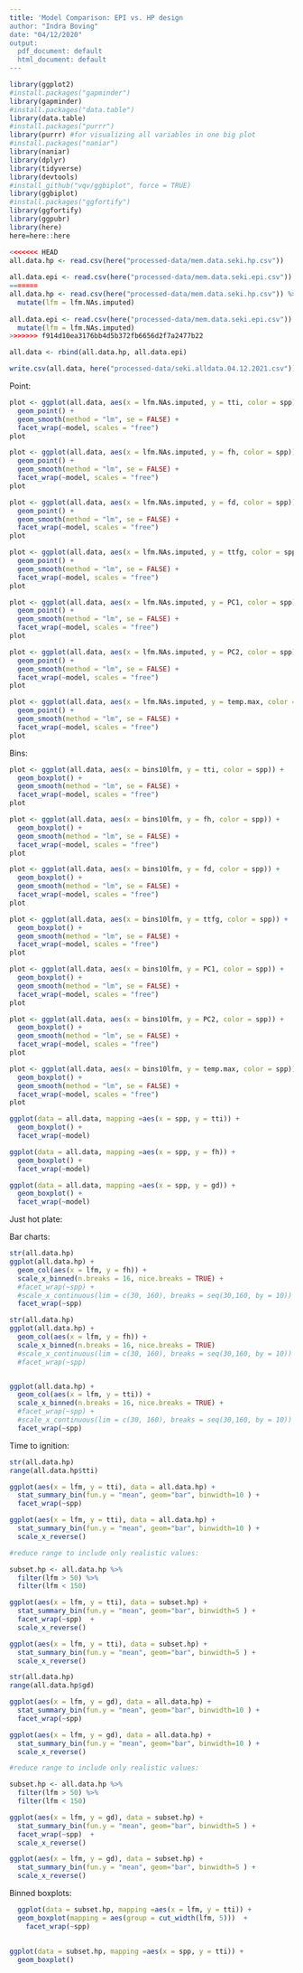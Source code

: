 ```yaml
---
title: 'Model Comparison: EPI vs. HP design
author: "Indra Boving"
date: "04/12/2020"
output:
  pdf_document: default
  html_document: default
---
```


```r
library(ggplot2)
#install.packages("gapminder")
library(gapminder)
#install.packages("data.table")
library(data.table)
#install.packages("purrr")
library(purrr) #for visualizing all variables in one big plot
#install.packages("naniar")
library(naniar)
library(dplyr)
library(tidyverse)
library(devtools)
#install_github("vqv/ggbiplot", force = TRUE)
library(ggbiplot)
#install.packages("ggfortify")
library(ggfortify)
library(ggpubr)
library(here)
here=here::here
```

```r
<<<<<<< HEAD
all.data.hp <- read.csv(here("processed-data/mem.data.seki.hp.csv"))
  
all.data.epi <- read.csv(here("processed-data/mem.data.seki.epi.csv")) 
=======
all.data.hp <- read.csv(here("processed-data/mem.data.seki.hp.csv")) %>%
  mutate(lfm = lfm.NAs.imputed)
  
all.data.epi <- read.csv(here("processed-data/mem.data.seki.epi.csv")) %>%
  mutate(lfm = lfm.NAs.imputed)
>>>>>>> f914d10ea3176bb4d5b372fb6656d2f7a2477b22

all.data <- rbind(all.data.hp, all.data.epi)

write.csv(all.data, here("processed-data/seki.alldata.04.12.2021.csv"))
```
Point:
```r
plot <- ggplot(all.data, aes(x = lfm.NAs.imputed, y = tti, color = spp)) + 
  geom_point() +
  geom_smooth(method = "lm", se = FALSE) + 
  facet_wrap(~model, scales = "free")
plot

plot <- ggplot(all.data, aes(x = lfm.NAs.imputed, y = fh, color = spp)) + 
  geom_point() +
  geom_smooth(method = "lm", se = FALSE) + 
  facet_wrap(~model, scales = "free")
plot

plot <- ggplot(all.data, aes(x = lfm.NAs.imputed, y = fd, color = spp)) + 
  geom_point() +
  geom_smooth(method = "lm", se = FALSE) + 
  facet_wrap(~model, scales = "free")
plot

plot <- ggplot(all.data, aes(x = lfm.NAs.imputed, y = ttfg, color = spp)) + 
  geom_point() +
  geom_smooth(method = "lm", se = FALSE) + 
  facet_wrap(~model, scales = "free")
plot

plot <- ggplot(all.data, aes(x = lfm.NAs.imputed, y = PC1, color = spp)) + 
  geom_point() +
  geom_smooth(method = "lm", se = FALSE) + 
  facet_wrap(~model, scales = "free")
plot

plot <- ggplot(all.data, aes(x = lfm.NAs.imputed, y = PC2, color = spp)) + 
  geom_point() +
  geom_smooth(method = "lm", se = FALSE) + 
  facet_wrap(~model, scales = "free")
plot

plot <- ggplot(all.data, aes(x = lfm.NAs.imputed, y = temp.max, color = spp)) + 
  geom_point() +
  geom_smooth(method = "lm", se = FALSE) + 
  facet_wrap(~model, scales = "free")
plot
```

Bins:
```r
plot <- ggplot(all.data, aes(x = bins10lfm, y = tti, color = spp)) + 
  geom_boxplot() +
  geom_smooth(method = "lm", se = FALSE) + 
  facet_wrap(~model, scales = "free")
plot

plot <- ggplot(all.data, aes(x = bins10lfm, y = fh, color = spp)) + 
  geom_boxplot() +
  geom_smooth(method = "lm", se = FALSE) + 
  facet_wrap(~model, scales = "free")
plot

plot <- ggplot(all.data, aes(x = bins10lfm, y = fd, color = spp)) + 
  geom_boxplot() +
  geom_smooth(method = "lm", se = FALSE) + 
  facet_wrap(~model, scales = "free")
plot

plot <- ggplot(all.data, aes(x = bins10lfm, y = ttfg, color = spp)) + 
  geom_boxplot() +
  geom_smooth(method = "lm", se = FALSE) + 
  facet_wrap(~model, scales = "free")
plot

plot <- ggplot(all.data, aes(x = bins10lfm, y = PC1, color = spp)) + 
  geom_boxplot() +
  geom_smooth(method = "lm", se = FALSE) + 
  facet_wrap(~model, scales = "free")
plot

plot <- ggplot(all.data, aes(x = bins10lfm, y = PC2, color = spp)) + 
  geom_boxplot() +
  geom_smooth(method = "lm", se = FALSE) + 
  facet_wrap(~model, scales = "free")
plot

plot <- ggplot(all.data, aes(x = bins10lfm, y = temp.max, color = spp)) + 
  geom_boxplot() +
  geom_smooth(method = "lm", se = FALSE) + 
  facet_wrap(~model, scales = "free")
plot
```

```r
ggplot(data = all.data, mapping =aes(x = spp, y = tti)) +
  geom_boxplot() +
  facet_wrap(~model)

ggplot(data = all.data, mapping =aes(x = spp, y = fh)) +
  geom_boxplot() +
  facet_wrap(~model)

ggplot(data = all.data, mapping =aes(x = spp, y = gd)) +
  geom_boxplot() +
  facet_wrap(~model)
```

Just hot plate: 

Bar charts:
```r
str(all.data.hp)
ggplot(all.data.hp) +
  geom_col(aes(x = lfm, y = fh)) +
  scale_x_binned(n.breaks = 16, nice.breaks = TRUE) +
  #facet_wrap(~spp) +
  #scale_x_continuous(lim = c(30, 160), breaks = seq(30,160, by = 10)) +
  facet_wrap(~spp) 

str(all.data.hp)
ggplot(all.data.hp) +
  geom_col(aes(x = lfm, y = fh)) +
  scale_x_binned(n.breaks = 16, nice.breaks = TRUE) 
  #scale_x_continuous(lim = c(30, 160), breaks = seq(30,160, by = 10)) +
  #facet_wrap(~spp) 


ggplot(all.data.hp) +
  geom_col(aes(x = lfm, y = tti)) +
  scale_x_binned(n.breaks = 16, nice.breaks = TRUE) +
  #facet_wrap(~spp) +
  #scale_x_continuous(lim = c(30, 160), breaks = seq(30,160, by = 10)) +
  facet_wrap(~spp) 
```

Time to ignition:
```r
str(all.data.hp)
range(all.data.hp$tti)

ggplot(aes(x = lfm, y = tti), data = all.data.hp) +
  stat_summary_bin(fun.y = "mean", geom="bar", binwidth=10 ) +
  facet_wrap(~spp) 

ggplot(aes(x = lfm, y = tti), data = all.data.hp) +
  stat_summary_bin(fun.y = "mean", geom="bar", binwidth=10 ) +
  scale_x_reverse() 

#reduce range to include only realistic values: 

subset.hp <- all.data.hp %>%
  filter(lfm > 50) %>%
  filter(lfm < 150)

ggplot(aes(x = lfm, y = tti), data = subset.hp) +
  stat_summary_bin(fun.y = "mean", geom="bar", binwidth=5 ) +
  facet_wrap(~spp)  +
  scale_x_reverse() 

ggplot(aes(x = lfm, y = tti), data = subset.hp) +
  stat_summary_bin(fun.y = "mean", geom="bar", binwidth=5 ) +
  scale_x_reverse() 
```

```r
str(all.data.hp)
range(all.data.hp$gd)

ggplot(aes(x = lfm, y = gd), data = all.data.hp) +
  stat_summary_bin(fun.y = "mean", geom="bar", binwidth=10 ) +
  facet_wrap(~spp) 

ggplot(aes(x = lfm, y = gd), data = all.data.hp) +
  stat_summary_bin(fun.y = "mean", geom="bar", binwidth=10 ) +
  scale_x_reverse() 

#reduce range to include only realistic values: 

subset.hp <- all.data.hp %>%
  filter(lfm > 50) %>%
  filter(lfm < 150)

ggplot(aes(x = lfm, y = gd), data = subset.hp) +
  stat_summary_bin(fun.y = "mean", geom="bar", binwidth=5 ) +
  facet_wrap(~spp)  +
  scale_x_reverse() 

ggplot(aes(x = lfm, y = gd), data = subset.hp) +
  stat_summary_bin(fun.y = "mean", geom="bar", binwidth=5 ) +
  scale_x_reverse() 
```

Binned boxplots:
```r
  ggplot(data = subset.hp, mapping =aes(x = lfm, y = tti)) +
  geom_boxplot(mapping = aes(group = cut_width(lfm, 5)))  +
    facet_wrap(~spp)
  
  
ggplot(data = subset.hp, mapping =aes(x = spp, y = tti)) +
  geom_boxplot()
```
